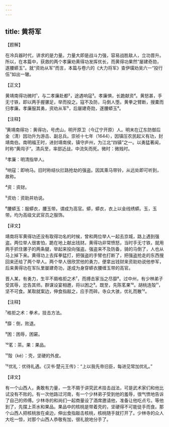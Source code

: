 ```yaml
---
---
---
```

title: 黄将军
---




【题解】


在冷兵器时代，讲求的是力量。力量大即是战斗力强，容易战胜敌人，立功晋升。所以，在本篇中，获救的两个孝廉劝黄得功发挥优长，而黄得功果然“屡建奇勋，遂腰蟒玉”。就“资劝从军”而言，本篇与卷六的《大力将军》查伊璜劝吴六一“投行伍”如出一辙。

【正文】

黄靖南得功微时¹，与二孝廉赴都²，途遇响寇³。孝廉惧，长跪献资⁴。黄怒甚，手无寸铁，即以两手握骡足，举而投之。寇不及防，马倒人堕。黄拳之臂断，搜橐而归孝廉。孝廉服其勇，资劝从军⁵，后屡建奇勋，遂腰蟒玉⁶。





【注释】


¹黄靖南得功：黄得功，号虎山，明开原卫（今辽宁开原）人。明末在辽东防御后金（清）因功升为游击、副总兵。崇祯十七年（1644），因镇压农民起义有功，封靖南伯。南明福王时，进封靖南侯，镇守庐州，为江北“四镇”之一。以勇猛著闻，时称“黄闯子”。清兵至，率部近战，中流矢而死。微时：微贱时。

²孝廉：明清指举人。

³响寇：即响马。旧时称结伙拦路抢劫的强盗。因其乘马带铃，从远处即可听到，故称。

⁴资：资财。

⁵资劝：资助并劝说。

⁶腰蟒玉：服蟒衣，腰玉带。谓成为高官。蟒，蟒衣，衣上以金线绣蟒。玉，玉带。均为高级文武官员之服饰。





【译文】


靖南将军黄得功还没有取得功名的时候，曾和两位举人一起去京城，路上遇到强盗。两位举人很害怕，跪在地上献出钱财。黄得功非常愤怒，当时手无寸铁，就用两手抓住骡子的两条腿，举起来投向强盗。强盗来不及防备，骑的马倒了，人也从马上掉下来。黄得功上去挥拳猛打，把强盗的手臂也打断了，把强盗抢走的东西搜回来还给了两个举人。两个举人很欣赏他的勇力，便拿出钱财来资助劝说他参军，后来黄得功在军队里屡建奇功，遂成为身穿蟒衣腰缠玉带的高官。

晋人某，有勇力，生平不屑格拒之术⁷，而搏击家当之尽靡⁸。过中州，有少林弟子受其辱，忿告其师。群谋设宴相邀，将以困之⁹。既至，先陈茗果¹⁰。胡桃连殻¹¹，坚不可食。某取就案边，伸食指敲之，应手而碎。寺众大骇，优礼而散¹²。





【注释】


⁷格拒之术：拳术，技击方法。

⁸靡：倒，败退。

⁹困：困辱，困窘。

¹⁰茗：茶。果：果品。

¹¹殻（ké）：壳，坚硬的外皮。

¹²优礼：优待礼遇。《汉书·楚元王传》：“上以我先帝旧臣，每进见常加优礼。”





【译文】


有一个山西人，勇敢有力量，一生不屑于讲究武术技击战法，可是武术家们和他比试没有不败的。有一次他路过河南，有一个少林弟子受到他的羞辱，很气愤地告诉了自己的师傅。少林寺的和尚们一起商量设了酒席邀请他，准备让他吃点亏。等他到了，先摆上茶水和果品。果品中的核桃是带着壳的，坚硬得不可能徒手而食。那个山西人把核桃放在桌边，伸出食指敲击核桃，核桃随手就打开了。少林寺的众人大吃一惊，对那个山西人恭敬有加，很礼貌地分手了。